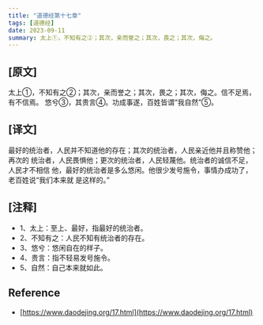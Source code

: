 ```yaml
---
title: "道德经第十七章"
tags: [道德经]
date: 2023-09-11
summary: 太上①，不知有之②；其次，亲而誉之；其次，畏之；其次，侮之。
---
```


## [原文]

太上①，不知有之②；其次，亲而誉之；其次，畏之；其次，侮之。信不足焉，有不信焉。
悠兮③，其贵言④。功成事遂，百姓皆谓“我自然”⑤。

## [译文]

最好的统治者，人民并不知道他的存在；其次的统治者，人民亲近他并且称赞他；再次的
统治者，人民畏惧他；更次的统治者，人民轻蔑他。统治者的诚信不足，人民才不相信
他，最好的统治者是多么悠闲。他很少发号施令，事情办成功了，老百姓说“我们本来就
是这样的。”

## [注释]

- 1、太上：至上、最好，指最好的统治者。
- 2、不知有之：人民不知有统治者的存在。
- 3、悠兮：悠闲自在的样子。
- 4、贵言：指不轻易发号施令。
- 5、自然：自己本来就如此。

## Reference

- [https://www.daodejing.org/17.html](https://www.daodejing.org/17.html)